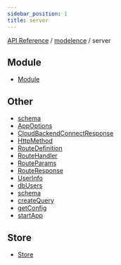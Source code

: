 ```yaml
---
sidebar_position: 1
title: server
---
```


[API Reference](/api-reference/modelence/server/../../index) / [modelence](/api-reference/modelence/server/../index) / server

## Module

- [Module](/api-reference/modelence/server/classes/Module)

## Other

- [schema](/api-reference/modelence/server/namespaces/schema/index)
- [AppOptions](/api-reference/modelence/server/type-aliases/AppOptions)
- [CloudBackendConnectResponse](/api-reference/modelence/server/type-aliases/CloudBackendConnectResponse)
- [HttpMethod](/api-reference/modelence/server/type-aliases/HttpMethod)
- [RouteDefinition](/api-reference/modelence/server/type-aliases/RouteDefinition)
- [RouteHandler](/api-reference/modelence/server/type-aliases/RouteHandler)
- [RouteParams](/api-reference/modelence/server/type-aliases/RouteParams)
- [RouteResponse](/api-reference/modelence/server/type-aliases/RouteResponse)
- [UserInfo](/api-reference/modelence/server/type-aliases/UserInfo)
- [dbUsers](/api-reference/modelence/server/variables/dbUsers)
- [schema](/api-reference/modelence/server/variables/schema)
- [createQuery](/api-reference/modelence/server/functions/createQuery)
- [getConfig](/api-reference/modelence/server/functions/getConfig)
- [startApp](/api-reference/modelence/server/functions/startApp)

## Store

- [Store](/api-reference/modelence/server/classes/Store)
